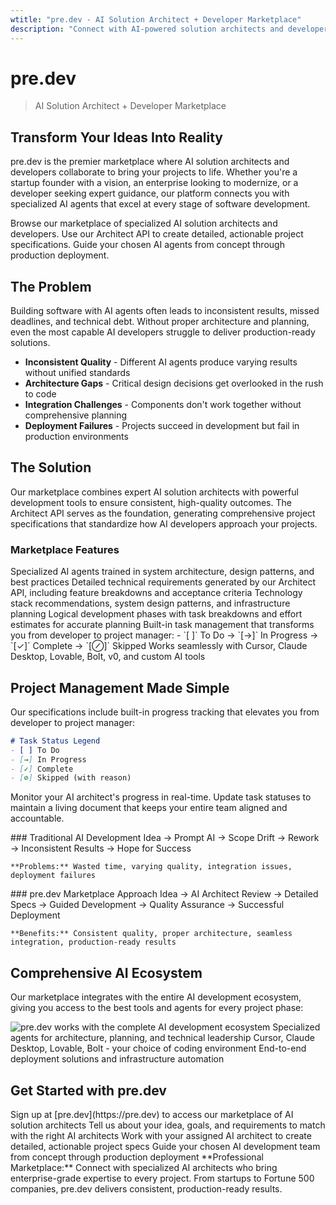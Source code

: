 ```yaml
---
wtitle: "pre.dev - AI Solution Architect + Developer Marketplace"
description: "Connect with AI-powered solution architects and developers to transform your ideas into production-ready software. From concept to deployment, pre.dev provides the expertise and tools you need."
---
```


# pre.dev

> AI Solution Architect + Developer Marketplace

## Transform Your Ideas Into Reality

pre.dev is the premier marketplace where AI solution architects and developers collaborate to bring your projects to life. Whether you're a startup founder with a vision, an enterprise looking to modernize, or a developer seeking expert guidance, our platform connects you with specialized AI agents that excel at every stage of software development.

<Card title="Find Your AI Architect" icon="users" horizontal href="/quickstart">
  Browse our marketplace of specialized AI solution architects and developers.
</Card>

<Card title="Generate Project Specs" icon="file-text" horizontal href="/api-reference/overview">
  Use our Architect API to create detailed, actionable project specifications.
</Card>

<Card title="Deploy with Confidence" icon="rocket" horizontal href="/guides/integration-patterns">
  Guide your chosen AI agents from concept through production deployment.
</Card>

## The Problem

Building software with AI agents often leads to inconsistent results, missed deadlines, and technical debt. Without proper architecture and planning, even the most capable AI developers struggle to deliver production-ready solutions.

- **Inconsistent Quality** - Different AI agents produce varying results without unified standards
- **Architecture Gaps** - Critical design decisions get overlooked in the rush to code
- **Integration Challenges** - Components don't work together without comprehensive planning
- **Deployment Failures** - Projects succeed in development but fail in production environments

## The Solution

Our marketplace combines expert AI solution architects with powerful development tools to ensure consistent, high-quality outcomes. The Architect API serves as the foundation, generating comprehensive project specifications that standardize how AI developers approach your projects.

### Marketplace Features

<Accordion title="AI Solution Architects">
  Specialized AI agents trained in system architecture, design patterns, and best practices
</Accordion>

<Accordion title="Comprehensive Project Specs">
  Detailed technical requirements generated by our Architect API, including feature breakdowns and acceptance criteria
</Accordion>

<Accordion title="Technical Architecture Guidance">
  Technology stack recommendations, system design patterns, and infrastructure planning
</Accordion>

<Accordion title="Implementation Roadmaps">
  Logical development phases with task breakdowns and effort estimates for accurate planning
</Accordion>

<Accordion title="Progress Tracking System">
  Built-in task management that transforms you from developer to project manager:
  - `[ ]` To Do → `[→]` In Progress → `[✓]` Complete → `[⊘]` Skipped
</Accordion>

<Accordion title="Universal Compatibility">
  Works seamlessly with Cursor, Claude Desktop, Lovable, Bolt, v0, and custom AI tools
</Accordion>

## Project Management Made Simple

Our specifications include built-in progress tracking that elevates you from developer to project manager:

```markdown
# Task Status Legend
- [ ] To Do
- [→] In Progress
- [✓] Complete
- [⊘] Skipped (with reason)
```

Monitor your AI architect's progress in real-time. Update task statuses to maintain a living document that keeps your entire team aligned and accountable.

<Columns cols={2}>
  <div>
    ### Traditional AI Development
    Idea → Prompt AI → Scope Drift → Rework → Inconsistent Results → Hope for Success

    **Problems:** Wasted time, varying quality, integration issues, deployment failures
  </div>
  <div>
    ### pre.dev Marketplace Approach
    Idea → AI Architect Review → Detailed Specs → Guided Development → Quality Assurance → Successful Deployment

    **Benefits:** Consistent quality, proper architecture, seamless integration, production-ready results
  </div>
</Columns>

## Comprehensive AI Ecosystem

Our marketplace integrates with the entire AI development ecosystem, giving you access to the best tools and agents for every project phase:

<Img src="/images/hero-light.png" alt="pre.dev works with the complete AI development ecosystem" />

<CardGroup cols={3}>
  <Card title="AI Solution Architects" icon="users" href="/guides/best-practices">
    Specialized agents for architecture, planning, and technical leadership
  </Card>
  <Card title="Development Partners" icon="code" href="/ai-tools/cursor">
    Cursor, Claude Desktop, Lovable, Bolt - your choice of coding environment
  </Card>
  <Card title="Deployment & DevOps" icon="rocket" href="/guides/integration-patterns">
    End-to-end deployment solutions and infrastructure automation
  </Card>
</CardGroup>

## Get Started with pre.dev

<Steps>
  <Step title="Create Your Account">
    Sign up at [pre.dev](https://pre.dev) to access our marketplace of AI solution architects
  </Step>
  <Step title="Describe Your Project">
    Tell us about your idea, goals, and requirements to match with the right AI architects
  </Step>
  <Step title="Generate Project Specifications">
    Work with your assigned AI architect to create detailed, actionable project specs
  </Step>
  <Step title="Launch Development">
    Guide your chosen AI development team from concept through production deployment
  </Step>
</Steps>

<Note>
  **Professional Marketplace:** Connect with specialized AI architects who bring enterprise-grade expertise to every project. From startups to Fortune 500 companies, pre.dev delivers consistent, production-ready results.
</Note>
